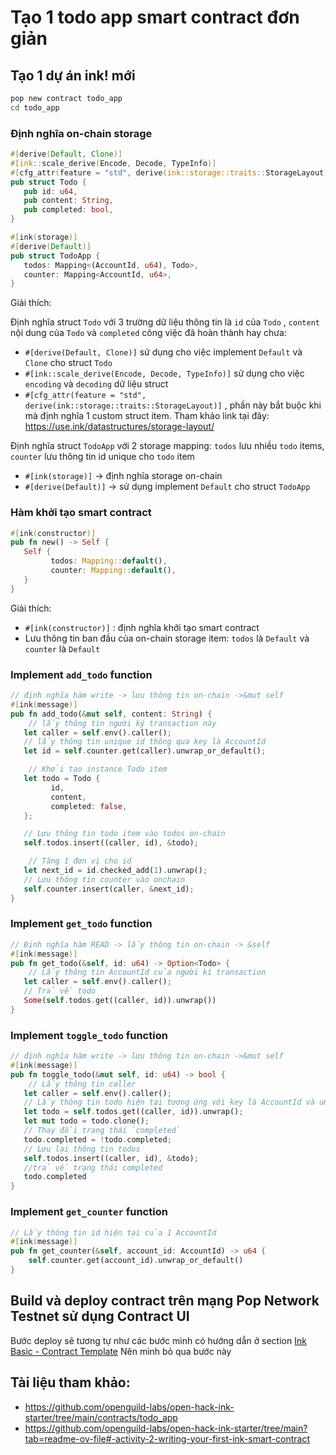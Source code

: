# Tạo 1 todo app smart contract đơn giản 

## Tạo 1 dự án ink! mới

```bash
pop new contract todo_app
cd todo_app
```

### Định nghĩa on-chain storage


```rust
#[derive(Default, Clone)]
#[ink::scale_derive(Encode, Decode, TypeInfo)]
#[cfg_attr(feature = "std", derive(ink::storage::traits::StorageLayout))]
pub struct Todo {
   pub id: u64,
   pub content: String,
   pub completed: bool,
}

#[ink(storage)]
#[derive(Default)]
pub struct TodoApp {
   todos: Mapping<(AccountId, u64), Todo>,
   counter: Mapping<AccountId, u64>,
}
```

Giải thích:

Định nghĩa struct `Todo` với 3 trường dữ liệu thông tin là `id` của `Todo` , `content` nội dung của `Todo` và `completed` công việc đã hoàn thành hay chưa:

+ `#[derive(Default, Clone)]` sử dụng cho việc implement `Default` và `Clone` cho struct `Todo` 
+ `#[ink::scale_derive(Encode, Decode, TypeInfo)]` sử dụng cho việc `encoding` và `decoding` dữ liệu struct
+ `#[cfg_attr(feature = "std", derive(ink::storage::traits::StorageLayout)]` , phần này bắt buộc khi mà định nghĩa 1 custom struct item. Tham khảo link tại đây: https://use.ink/datastructures/storage-layout/


Định nghĩa struct `TodoApp` với 2 storage mapping: `todos` lưu nhiều `todo` items, `counter` lưu thông tin id unique cho `todo` item
+ `#[ink(storage)]` -> định nghĩa storage on-chain 
+ `#[derive(Default)]` -> sử dụng implement `Default` cho struct `TodoApp`


### Hàm khởi tạo smart contract 

```rust
#[ink(constructor)]
pub fn new() -> Self {
   Self {
         todos: Mapping::default(),
         counter: Mapping::default(),
   }
}
```

Giải thích: 

+ `#[ink(constructor)]` : định nghĩa khởi tạo smart contract 
+ Lưu thông tin ban đầu của on-chain storage item: `todos` là `Default`  và `counter` là `Default` 


### Implement `add_todo` function

```rust
// định nghĩa hàm write -> lưu thông tin on-chain ->&mut self
#[ink(message)]
pub fn add_todo(&mut self, content: String) {
    // lấy thông tin người ký transaction này 
   let caller = self.env().caller();
   // lấy thông tin unique id thông qua key là AccountId 
   let id = self.counter.get(caller).unwrap_or_default();

    // Khởi tạo instance Todo item 
   let todo = Todo {
         id,
         content,
         completed: false,
   };

   // Lưu thông tin todo item vào todos on-chain
   self.todos.insert((caller, id), &todo);

    // Tăng 1 đơn vị cho id 
   let next_id = id.checked_add(1).unwrap();
   // Lưu thông tin counter vào onchain 
   self.counter.insert(caller, &next_id);
}
```

### Implement `get_todo` function

```rust
// Định nghĩa hàm READ -> lấy thông tin on-chain -> &self 
#[ink(message)]
pub fn get_todo(&self, id: u64) -> Option<Todo> {
    // Lấy thông tin AccountId của người kí transaction 
   let caller = self.env().caller();
   // Trả về todo
   Some(self.todos.get((caller, id)).unwrap())
}
```

### Implement `toggle_todo` function

```rust
// định nghĩa hàm write -> lưu thông tin on-chain ->&mut self
#[ink(message)]
pub fn toggle_todo(&mut self, id: u64) -> bool {
    // Lấy thông tin caller 
   let caller = self.env().caller();
   // Lấy thông tin todo hiện tại tương ứng với key là AccountId và u64
   let todo = self.todos.get((caller, id)).unwrap();
   let mut todo = todo.clone();
   // Thay đổi trạng thái `completed` 
   todo.completed = !todo.completed;
   // Lưu lại thông tin todos
   self.todos.insert((caller, id), &todo);
   //trả về trạng thái completed
   todo.completed
}
```

### Implement `get_counter` function 


```rust
// Lấy thông tin id hiện tại của 1 AccountId
#[ink(message)]
pub fn get_counter(&self, account_id: AccountId) -> u64 {
    self.counter.get(account_id).unwrap_or_default()
}
```


## Build và deploy contract trên mạng Pop Network Testnet sử dụng Contract UI 

Bước deploy sẽ tương tự như các bước mình có hướng dẫn ở section [Ink Basic - Contract Template](../../ink_basic/contract_template#sử-dụng-contract-ui-deploy-trên-pop-network-testnet)
Nên mình bỏ qua bước này 



## Tài liệu tham khảo: 
+ https://github.com/openguild-labs/open-hack-ink-starter/tree/main/contracts/todo_app
+ https://github.com/openguild-labs/open-hack-ink-starter/tree/main?tab=readme-ov-file#-activity-2-writing-your-first-ink-smart-contract


